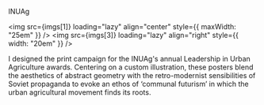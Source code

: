 
<Theme
  text="#7c51d2"
  matte="#f6e8d7"
  matte-hover="rgb(255 255 255 / 25%)"
  matte-pop="rgb(0 0 0 / 6.5%)"
  links="#7c51d2"
/>

<ProjectHeader position="visual designer">INUAg</ProjectHeader>

<img src={imgs[1]} loading="lazy" align="center" style={{ maxWidth: "25em" }} />
<img src={imgs[3]} loading="lazy" align="right" style={{ width: "20em" }} />

I designed the print campaign for the INUAg's annual Leadership in Urban Agriculture awards. Centering on a custom illustration, these posters blend the aesthetics of abstract geometry with the retro-modernist sensibilities of Soviet propaganda to evoke an ethos of ‘communal futurism’ in which the urban agricultural movement finds its roots.
